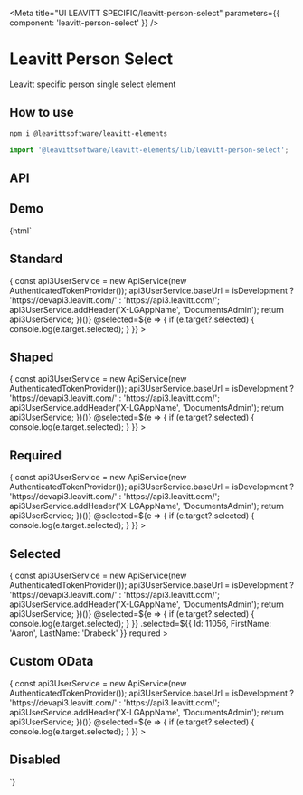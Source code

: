 

<Meta title="UI LEAVITT SPECIFIC/leavitt-person-select" parameters={{ component: 'leavitt-person-select' }} />

# Leavitt Person Select

Leavitt specific person single select element

## How to use

```bash
npm i @leavittsoftware/leavitt-elements
```

```js
import '@leavittsoftware/leavitt-elements/lib/leavitt-person-select';
```

## API

<ArgsTable of="leavitt-person-select" />

## Demo

<Canvas withToolbar>
  <Story name="Docs">
    {html` <h2 demo>Standard</h2>
      <leavitt-person-select
        style="width:350px"
        .apiService=${(() => {
          const api3UserService = new ApiService(new AuthenticatedTokenProvider());
          api3UserService.baseUrl = isDevelopment ? 'https://devapi3.leavitt.com/' : 'https://api3.leavitt.com/';
          api3UserService.addHeader('X-LGAppName', 'DocumentsAdmin');
          return api3UserService;
        })()}
        @selected=${e => {
          if (e.target?.selected) {
            console.log(e.target.selected);
          }
        }}
      ></leavitt-person-select>
      <h2 demo>Shaped</h2>
      <leavitt-person-select
        shaped
        .apiService=${(() => {
          const api3UserService = new ApiService(new AuthenticatedTokenProvider());
          api3UserService.baseUrl = isDevelopment ? 'https://devapi3.leavitt.com/' : 'https://api3.leavitt.com/';
          api3UserService.addHeader('X-LGAppName', 'DocumentsAdmin');
          return api3UserService;
        })()}
        @selected=${e => {
          if (e.target?.selected) {
            console.log(e.target.selected);
          }
        }}
      ></leavitt-person-select>
      <h2 demo>Required</h2>
      <leavitt-person-select
        required
        .apiService=${(() => {
          const api3UserService = new ApiService(new AuthenticatedTokenProvider());
          api3UserService.baseUrl = isDevelopment ? 'https://devapi3.leavitt.com/' : 'https://api3.leavitt.com/';
          api3UserService.addHeader('X-LGAppName', 'DocumentsAdmin');
          return api3UserService;
        })()}
        @selected=${e => {
          if (e.target?.selected) {
            console.log(e.target.selected);
          }
        }}
      ></leavitt-person-select>
      <h2 demo>Selected</h2>
      <leavitt-person-select
        .apiService=${(() => {
          const api3UserService = new ApiService(new AuthenticatedTokenProvider());
          api3UserService.baseUrl = isDevelopment ? 'https://devapi3.leavitt.com/' : 'https://api3.leavitt.com/';
          api3UserService.addHeader('X-LGAppName', 'DocumentsAdmin');
          return api3UserService;
        })()}
        @selected=${e => {
          if (e.target?.selected) {
            console.log(e.target.selected);
          }
        }}
        .selected=${{ Id: 11056, FirstName: 'Aaron', LastName: 'Drabeck' }}
        required
      ></leavitt-person-select>
      <h2 demo>Custom OData</h2>
      <leavitt-person-select
        .odataParts=${['top=8', 'orderby=FirstName', 'select=FirstName,LastName,CompanyName,Id,Biography', 'count=true', 'filter=Biography ne null']}
        .apiService=${(() => {
          const api3UserService = new ApiService(new AuthenticatedTokenProvider());
          api3UserService.baseUrl = isDevelopment ? 'https://devapi3.leavitt.com/' : 'https://api3.leavitt.com/';
          api3UserService.addHeader('X-LGAppName', 'DocumentsAdmin');
          return api3UserService;
        })()}
        @selected=${e => {
          if (e.target?.selected) {
            console.log(e.target.selected);
          }
        }}
      ></leavitt-person-select>
      <h2 demo>Disabled</h2>
      <leavitt-person-select disabled></leavitt-person-select>`}
  </Story>
</Canvas>
